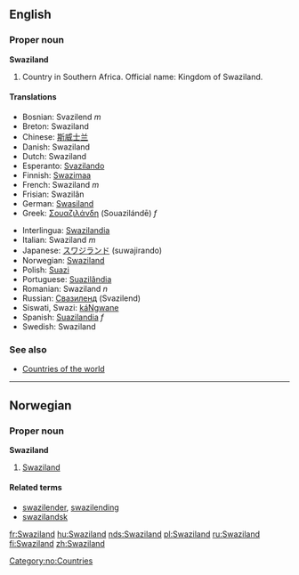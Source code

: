 ==English==

===Proper noun===
'''Swaziland'''
# Country in Southern Africa. Official name: Kingdom of Swaziland.

====Translations====
{{top}}
*Bosnian: Svazilend ''m''
*Breton: Swaziland
*Chinese: [[斯威士兰]]
*Danish: Swaziland
*Dutch: Swaziland
*Esperanto: [[Svazilando]]
*Finnish: [[Swazimaa]]
*French: Swaziland ''m''
*Frisian: Swazilân
*German: [[Swasiland]]
*Greek: [[Σουαζιλάνδη]] (Souazilándē) ''f''
{{mid}}
*Interlingua: [[Swazilandia]]
*Italian: Swaziland ''m''
*Japanese: [[スワジランド]] (suwajirando)
*Norwegian: [[#Norwegian|Swaziland]]
*Polish: [[Suazi]]
*Portuguese: [[Suazilândia]]
*Romanian: Swaziland ''n''
*Russian: [[Свазиленд]] (Svazilend)
*Siswati, Swazi: [[káNgwane]]
*Spanish: [[Suazilandia]] ''f''
*Swedish: Swaziland
{{bottom}}

===See also===
* [[Countries of the world]]

----
==Norwegian==
===Proper noun===
[[Category:no:Countries]]
'''Swaziland'''
#[[#English|Swaziland]]
====Related terms====
*[[swazilender]], [[swazilending]]
*[[swazilandsk]]

[[fr:Swaziland]]
[[hu:Swaziland]]
[[nds:Swaziland]]
[[pl:Swaziland]]
[[ru:Swaziland]]
[[fi:Swaziland]]
[[zh:Swaziland]]